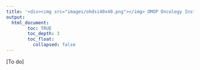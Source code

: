 ---
title: '<div><img src="images/ohdsi40x40.png"></img> OMOP Oncology Installation</div>'
output: 
  html_document:
        toc: TRUE
        toc_depth: 3
        toc_float:
          collapsed: false
---

[To do] 